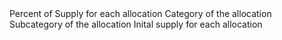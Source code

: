 <ParamField path="pct_supply_allocation">
Percent of Supply for each allocation
</ParamField>
<ParamField path="allocation_category">
Category of the allocation
</ParamField>
<ParamField path="allocation_subcategory">
Subcategory of the allocation
</ParamField>
<ParamField path="initial_allocated_supply">
Inital supply for each allocation
</ParamField>
